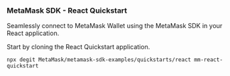 ### MetaMask SDK - React Quickstart

Seamlessly connect to MetaMask Wallet using the MetaMask SDK in your React application.

Start by cloning the React Quickstart application.

```shell
npx degit MetaMask/metamask-sdk-examples/quickstarts/react mm-react-quickstart
```
